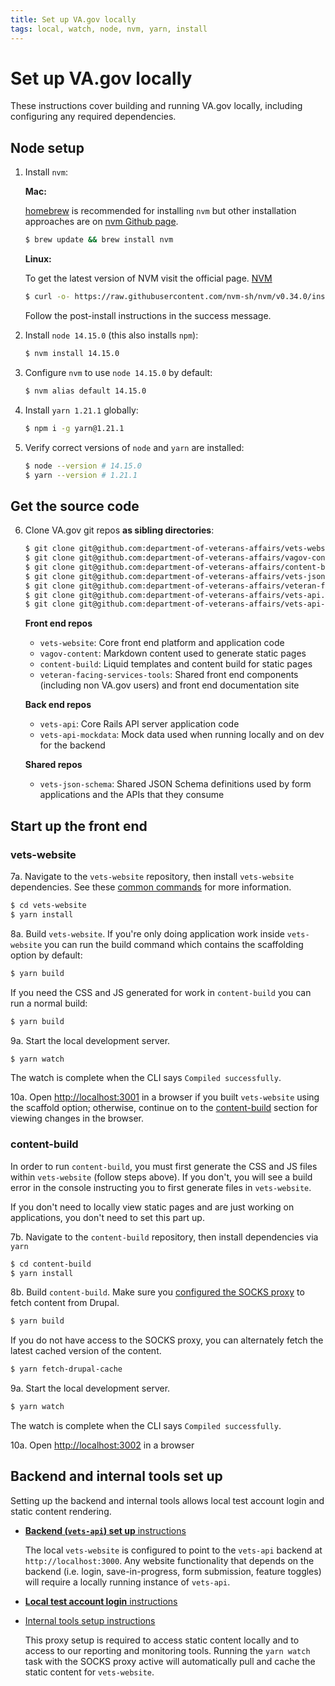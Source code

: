 ```yaml
---
title: Set up VA.gov locally
tags: local, watch, node, nvm, yarn, install
---
```


# Set up VA.gov locally

These instructions cover building and running VA.gov locally, including configuring any required dependencies.

## Node setup

1. Install `nvm`:

   **Mac:**

   [homebrew](http://brew.sh/) is recommended for installing `nvm` but other installation approaches are on [nvm Github page](https://github.com/creationix/nvm#installation-and-update).

   ```bash
   $ brew update && brew install nvm
   ```

   **Linux:**

   To get the latest version of NVM visit the official page. [NVM](https://github.com/nvm-sh/nvm)

   ```bash
   $ curl -o- https://raw.githubusercontent.com/nvm-sh/nvm/v0.34.0/install.sh | bash
   ```

   Follow the post-install instructions in the success message.

1. Install `node 14.15.0` (this also installs `npm`):

   ```bash
   $ nvm install 14.15.0
   ```

1. Configure `nvm` to use `node 14.15.0` by default:

   ```bash
   $ nvm alias default 14.15.0
   ```

1. Install `yarn 1.21.1` globally:

   ```bash
   $ npm i -g yarn@1.21.1
   ```

1. Verify correct versions of `node` and `yarn` are installed:

   ```bash
   $ node --version # 14.15.0
   $ yarn --version # 1.21.1
   ```

## Get the source code

6. Clone VA.gov git repos **as sibling directories**:

   ```bash
   $ git clone git@github.com:department-of-veterans-affairs/vets-website.git
   $ git clone git@github.com:department-of-veterans-affairs/vagov-content.git
   $ git clone git@github.com:department-of-veterans-affairs/content-build.git
   $ git clone git@github.com:department-of-veterans-affairs/vets-json-schema.git
   $ git clone git@github.com:department-of-veterans-affairs/veteran-facing-services-tools.git
   $ git clone git@github.com:department-of-veterans-affairs/vets-api.git
   $ git clone git@github.com:department-of-veterans-affairs/vets-api-mockdata.git
   ```

   **Front end repos**
   - `vets-website`: Core front end platform and application code
   - `vagov-content`: Markdown content used to generate static pages
   - `content-build`: Liquid templates and content build for static pages
   - `veteran-facing-services-tools`: Shared front end components (including non VA.gov users) and front end documentation site

   **Back end repos**
   - `vets-api`: Core Rails API server application code
   - `vets-api-mockdata`: Mock data used when running locally and on dev for the backend

   **Shared repos**
   - `vets-json-schema`: Shared JSON Schema definitions used by form applications and the APIs that they consume

## Start up the front end

### vets-website

7a. Navigate to the `vets-website` repository, then install `vets-website` dependencies. See these [common commands](https://github.com/department-of-veterans-affairs/vets-website/blob/master/README.md) for more information.
   ```bash
   $ cd vets-website
   $ yarn install
   ```

8a. Build `vets-website`. If you're only doing application work inside `vets-website` you can run the build command which contains the scaffolding option by default:
   ```bash
   $ yarn build
   ```

   If you need the CSS and JS generated for work in `content-build` you can run a normal build:

   ```bash
   $ yarn build
   ```

9a. Start the local development server.
   ```bash
   $ yarn watch
   ```

   The watch is complete when the CLI says `Compiled successfully`.

10a. Open [http://localhost:3001](http://localhost:3001) in a browser if you built `vets-website` using the scaffold option; otherwise, continue on to the [content-build](#content-build) section for viewing changes in the browser.

### content-build

In order to run `content-build`, you must first generate the CSS and JS files within `vets-website` 
(follow steps above). If you don't, you will see a build error in the console instructing you to first
generate files in `vets-website`.

If you don't need to locally view static pages and are just working on applications, you don't need to set this part up.

7b. Navigate to the `content-build` repository, then install dependencies via `yarn`
   ```bash
   $ cd content-build
   $ yarn install
   ```

8b. Build `content-build`. Make sure you [configured the SOCKS proxy](https://github.com/department-of-veterans-affairs/va.gov-team/blob/master/platform/engineering/internal-tools.md#configure-the-socks-proxy) to fetch content from Drupal.
   ```bash
   $ yarn build
   ```

   If you do not have access to the SOCKS proxy, you can alternately fetch the latest cached version of the content.
   ```bash
   $ yarn fetch-drupal-cache
   ```

9a. Start the local development server.
   ```bash
   $ yarn watch
   ```

   The watch is complete when the CLI says `Compiled successfully`.

10a. Open [http://localhost:3002](http://localhost:3002) in a browser

## Backend and internal tools set up

Setting up the backend and internal tools allows local test account login and static content rendering.

- [**Backend (`vets-api`) set up** instructions](https://github.com/department-of-veterans-affairs/vets-api)

  The local `vets-website` is configured to point to the `vets-api` backend at `http://localhost:3000`. Any website functionality that depends on the backend (i.e. login, save-in-progress, form submission, feature toggles) will require a locally running instance of `vets-api`.

- [**Local test account login** instructions](https://github.com/department-of-veterans-affairs/vets.gov-team/blob/master/Administrative/Accessing-Staging.md)

- [Internal tools setup instructions](internal-tools)

  This proxy setup is required to access static content locally and to access to our reporting and monitoring tools. Running the `yarn watch` task with the SOCKS proxy active will automatically pull and cache the static content for `vets-website`.
